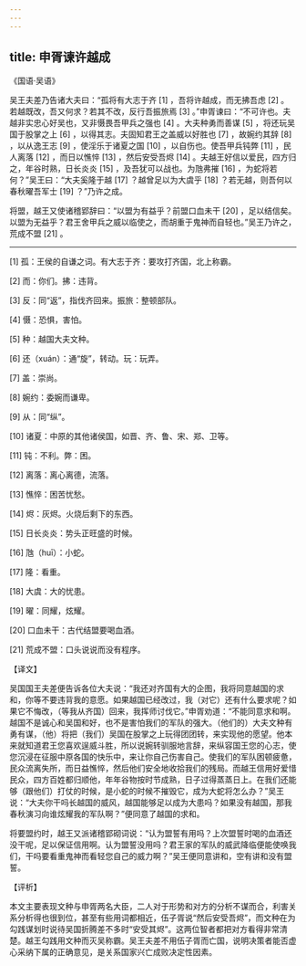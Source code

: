 ```yaml
---
---
---
```

title: 申胥谏许越成
---




《国语·吴语》

吴王夫差乃告诸大夫曰：“孤将有大志于齐 [1] ，吾将许越成，而无拂吾虑 [2] 。若越既改，吾又何求？若其不改，反行吾振旅焉 [3] 。”申胥谏曰：“不可许也。夫越非实忠心好吴也，又非慑畏吾甲兵之强也 [4] 。大夫种勇而善谋 [5] ，将还玩吴国于股掌之上 [6] ，以得其志。夫固知君王之盖威以好胜也 [7] ，故婉约其辞 [8] ，以从逸王志 [9] ，使淫乐于诸夏之国 [10] ，以自伤也。使吾甲兵钝弊 [11] ，民人离落 [12] ，而日以憔悴 [13] ，然后安受吾烬 [14] 。夫越王好信以爱民，四方归之，年谷时熟，日长炎炎 [15] ，及吾犹可以战也。为虺弗摧 [16] ，为蛇将若何？”吴王曰：“大夫奚隆于越 [17] ？越曾足以为大虞乎 [18] ？若无越，则吾何以春秋曜吾军士 [19] ？”乃许之成。

将盟，越王又使诸稽郢辞曰：“以盟为有益乎？前盟口血未干 [20] ，足以结信矣。以盟为无益乎？君王舍甲兵之威以临使之，而胡重于鬼神而自轻也。”吴王乃许之，荒成不盟 [21] 。



* * *



[1] 孤：王侯的自谦之词。有大志于齐：要攻打齐国，北上称霸。

[2] 而：你们。拂：违背。

[3] 反：同“返”，指伐齐回来。振旅：整顿部队。

[4] 慑：恐惧，害怕。

[5] 种：越国大夫文种。

[6] 还（xuán）：通“旋”，转动。玩：玩弄。

[7] 盖：崇尚。

[8] 婉约：委婉而谦卑。

[9] 从：同“纵”。

[10] 诸夏：中原的其他诸侯国，如晋、齐、鲁、宋、郑、卫等。

[11] 钝：不利。弊：困。

[12] 离落：离心离德，流落。

[13] 憔悴：困苦忧愁。

[14] 烬：灰烬。火烧后剩下的东西。

[15] 日长炎炎：势头正旺盛的时候。

[16] 虺（huī）：小蛇。

[17] 隆：看重。

[18] 大虞：大的忧患。

[19] 曜：同耀，炫耀。

[20] 口血未干：古代结盟要喝血酒。

[21] 荒成不盟：口头说说而没有程序。

【译文】

吴国国王夫差便告诉各位大夫说：“我还对齐国有大的企图，我将同意越国的求和，你等不要违背我的意愿。如果越国已经改过，我（对它）还有什么要求呢？如果它不悔改，（等我从齐国）回来，我挥师讨伐它。”申胥劝道：“不能同意求和啊。越国不是诚心和吴国和好，也不是害怕我们的军队的强大。（他们的）大夫文种有勇有谋，（他）将把（我们）吴国在股掌之上玩得团团转，来实现他的愿望。他本来就知道君王您喜欢逞威斗胜，所以说婉转驯服地言辞，来纵容国王您的心志，使您沉浸在征服中原各国的快乐中，来让你自己伤害自己。使我们的军队困顿疲惫，民众流离失所，而日益憔悴，然后他们安全地收拾我们的残局。而越王信用好爱惜民众，四方百姓都归顺他，年年谷物按时节成熟，日子过得蒸蒸日上。在我们还能够（跟他们）打仗的时候，是小蛇的时候不摧毁它，成为大蛇将怎么办？”吴王说：“大夫你干吗长越国的威风，越国能够足以成为大患吗？如果没有越国，那我春秋演习向谁炫耀我的军队啊？”便同意了越国的求和。

将要盟约时，越王又派诸稽郢砌词说：“认为盟誓有用吗？上次盟誓时喝的血酒还没干呢，足以保证信用啊。认为盟誓没用吗？君王家的军队的威武降临便能使唤我们，干吗要看重鬼神而看轻您自己的威力啊？”吴王便同意讲和，空有讲和没有盟誓。

【评析】

本文主要表现文种与申胥两名大臣，二人对于形势和对方的分析不谋而合，利害关系分析得也很到位，甚至有些用词都相近，伍子胥说“然后安受吾烬”，而文种在为勾践谋划时说待吴国折腾差不多时“安受其烬”。这两位智者都把对方看得非常清楚。越王勾践用文种而灭吴称霸。吴王夫差不用伍子胥而亡国，说明决策者能否虚心采纳下属的正确意见，是关系国家兴亡成败决定性因素。